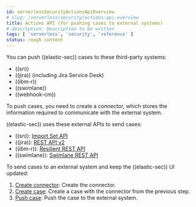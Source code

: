 ```yaml
---
id: serverlessSecurityActionsApiOverview
# slug: /serverless/security/actions-api-overview
title: Actions API (for pushing cases to external systems)
# description: Description to be written
tags: [ 'serverless', 'security', 'reference' ]
status: rough content
---
```



<div id="actions-api-overview"></div>

You can push ((elastic-sec)) cases to these third-party systems:

* ((sn))
* ((jira)) (including Jira Service Desk)
* ((ibm-r))
* ((swimlane))
* ((webhook-cm))

To push cases, you need to create a connector, which stores the information
required to communicate with the external system.

((elastic-sec)) uses these external APIs to send cases:

* ((sn)): [Import Set API](https://developer.servicenow.com/dev.do#!/reference/api/rome/rest/c_ImportSetAPI)
* ((jira)): [REST API v2](https://developer.atlassian.com/cloud/jira/platform/rest/v2/)
* ((ibm-r)): [Resilient REST API](https://developer.ibm.com/security/resilient/rest/)
* ((swimlane)): [Swimlane REST API](https://swimlane.com/knowledge-center/docs/developer-guide/rest-api/)

To send cases to an external system and keep the ((elastic-sec)) UI updated:

1. [Create connector](((kibana-ref))/create-connector-api.html): Create the connector.
1. [Create case](((kibana-ref))/cases-api-create.html): Create a case with the connector from the previous step.
1. [Push case](((kibana-ref))/cases-api-push.html): Push the case to the external system.

